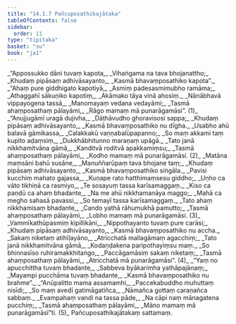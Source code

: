 ```yaml
---
title: "14.1.7 Pañcuposathikajātaka"
tableOfContents: false
sidebar:
  order: 11
type: "tipitaka"
basket: "su"
book: "ja1"
---
```



<DynamicBreadcrumb />

<Division number="127" book="ja1" bookNo="22" page="134">

<Paragraph number="2680" type="verses" book="ja1">
_“Appossukko dāni tuvaṃ kapota,_  
_Vihaṅgama na tava bhojanattho;_  
_Khudaṃ pipāsaṃ adhivāsayanto,_  
_Kasmā bhavaṃposathiko kapota”._  

</Paragraph>

</Division>
<Division number="128" book="ja1" bookNo="22" page="135">

<Paragraph number="2681" type="verses" book="ja1">
_“Ahaṃ pure giddhigato kapotiyā,_  
_Asmiṃ padesasmimubho ramāma;_  
_Athaggahī sākuṇiko kapotiṃ,_  
_Akāmako tāya vinā ahosiṃ._  

</Paragraph>

</Division>
<Division number="129" book="ja1" bookNo="22" page="135">

<Paragraph number="2682" type="verses" book="ja1">
_Nānābhavā vippayogena tassā,_  
_Manomayaṃ vedana vedayāmi;_  
_Tasmā ahaṃposathaṃ pālayāmi,_  
_Rāgo mamaṃ mā punarāgamāsi”. (1)_  

</Paragraph>

</Division>
<Division number="130" book="ja1" bookNo="22" page="135">

<Paragraph number="2683" type="verses" book="ja1">
_“Anujjugāmī uragā dujivha,_  
_Dāṭhāvudho ghoravisosi sappa;_  
_Khudaṃ pipāsaṃ adhivāsayanto,_  
_Kasmā bhavaṃposathiko nu dīgha._  

</Paragraph>

</Division>
<Division number="131" book="ja1" bookNo="22" page="135">

<Paragraph number="2684" type="verses" book="ja1">
_Usabho ahū balavā gāmikassa,_  
_Calakkakū vaṇṇabalūpapanno;_  
_So maṃ akkami taṃ kupito aḍaṃsiṃ,_  
_Dukkhābhitunno maraṇaṃ upāgā._  

</Paragraph>

</Division>
<Division number="132" book="ja1" bookNo="22" page="135">

<Paragraph number="2685" type="verses" book="ja1">
_Tato janā nikkhamitvāna gāmā,_  
_Kanditvā roditvā apakkamiṃsu;_  
_Tasmā ahaṃposathaṃ pālayāmi,_  
_Kodho mamaṃ mā punarāgamāsi. (2)_  

</Paragraph>

</Division>
<Division number="133" book="ja1" bookNo="22" page="110">

<Paragraph number="2686" type="verses" book="ja1">
_Matāna maṃsāni bahū susāne,_  
_Manuññarūpaṃ tava bhojane taṃ;_  
_Khudaṃ pipāsaṃ adhivāsayanto,_  
_Kasmā bhavaṃposathiko siṅgāla._  

</Paragraph>

</Division>
<Division number="134" book="ja1" bookNo="22" page="110">

<Paragraph number="2687" type="verses" book="ja1">
_Pavisi kucchiṃ mahato gajassa,_  
_Kuṇape rato hatthimaṃsesu giddho;_  
_Uṇho ca vāto tikhiṇā ca rasmiyo,_  
_Te sosayuṃ tassa karīsamaggaṃ._  

</Paragraph>

</Division>
<Division number="135" book="ja1" bookNo="22" page="110">

<Paragraph number="2688" type="verses" book="ja1">
_Kiso ca paṇḍū ca ahaṃ bhadante,_  
_Na me ahū nikkhamanāya maggo;_  
_Mahā ca megho sahasā pavassi,_  
_So temayī tassa karīsamaggaṃ._  

</Paragraph>

</Division>
<Division number="136" book="ja1" bookNo="22" page="111">

<Paragraph number="2689" type="verses" book="ja1">
_Tato ahaṃ nikkhamisaṃ bhadante,_  
_Cando yathā rāhumukhā pamutto;_  
_Tasmā ahaṃposathaṃ pālayāmi,_  
_Lobho mamaṃ mā punarāgamāsi. (3)_  

</Paragraph>

</Division>
<Division number="137" book="ja1" bookNo="22" page="111">

<Paragraph number="2690" type="verses" book="ja1">
_Vammīkathūpasmiṃ kipillikāni,_  
_Nippothayanto tuvaṃ pure carāsi;_  
_Khudaṃ pipāsaṃ adhivāsayanto,_  
_Kasmā bhavaṃposathiko nu accha._  

</Paragraph>

</Division>
<Division number="138" book="ja1" bookNo="22" page="111">

<Paragraph number="2691" type="verses" book="ja1">
_Sakaṃ niketaṃ atihīḷayāno,_  
_Atricchatā mallagāmaṃ agacchiṃ;_  
_Tato janā nikkhamitvāna gāmā,_  
_Kodaṇḍakena paripothayiṃsu maṃ._  

</Paragraph>

</Division>
<Division number="139" book="ja1" bookNo="22" page="111">

<Paragraph number="2692" type="verses" book="ja1">
_So bhinnasīso ruhiramakkhitaṅgo,_  
_Paccāgamāsiṃ sakaṃ niketaṃ;_  
_Tasmā ahaṃposathaṃ pālayāmi,_  
_Atricchatā mā punarāgamāsi”. (4)_  

</Paragraph>

</Division>
<Division number="140" book="ja1" bookNo="22" page="111">

<Paragraph number="2693" type="verses" book="ja1">
_“Yaṃ no apucchittha tuvaṃ bhadante,_  
_Sabbeva byākarimha yathāpajānaṃ;_  
_Mayampi pucchāma tuvaṃ bhadante,_  
_Kasmā bhavaṃposathiko nu brahme”._  

</Paragraph>

</Division>
<Division number="141" book="ja1" bookNo="22" page="111">

<Paragraph number="2694" type="verses" book="ja1">
_“Anūpalitto mama assamamhi,_  
_Paccekabuddho muhuttaṃ nisīdi;_  
_So maṃ avedī gatimāgatiñca,_  
_Nāmañca gottaṃ caraṇañca sabbaṃ._  

</Paragraph>

</Division>
<Division number="142" book="ja1" bookNo="22" page="111">

<Paragraph number="2695" type="verses" book="ja1">
_Evampahaṃ vandi na tassa pāde,_  
_Na cāpi naṃ mānagatena pucchiṃ;_  
_Tasmā ahaṃposathaṃ pālayāmi,_  
_Māno mamaṃ mā punarāgamāsī”ti. (5)_  


</Paragraph>
</Division>

<Paragraph number="2696" type="center" book="ja1">
Pañcuposathikajātakaṃ sattamaṃ.
</Paragraph>